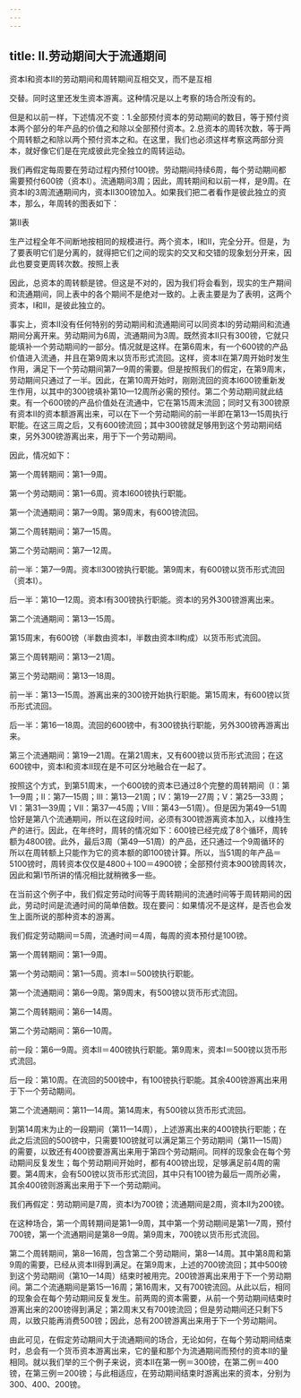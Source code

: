 ```yaml
---
---
---
```

title: Ⅱ.劳动期间大于流通期间
---



资本Ⅰ和资本Ⅱ的劳动期间和周转期间互相交叉，而不是互相



交替。同时这里还发生资本游离。这种情况是以上考察的场合所没有的。

但是和以前一样，下述情况不变：1.全部预付资本的劳动期间的数目，等于预付资本两个部分的年产品的价值之和除以全部预付资本。2.总资本的周转次数，等于两个周转额之和除以两个预付资本之和。在这里，我们也必须这样考察这两部分资本，就好像它们是在完成彼此完全独立的周转运动。

我们再假定每周要在劳动过程内预付100镑。劳动期间持续6周，每个劳动期间都需要预付600镑（资本Ⅰ）。流通期间3周；因此，周转期间和以前一样，是9周。在资本Ⅰ的3周流通期间内，资本Ⅱ300镑加入。如果我们把二者看作是彼此独立的资本，那么，年周转的图表如下：

第Ⅱ表



生产过程全年不间断地按相同的规模进行。两个资本，Ⅰ和Ⅱ，完全分开。但是，为了要表明它们是分离的，就得把它们之间的现实的交叉和交错的现象划分开来，因此也要变更周转次数。按照上表



因此，总资本的周转额是镑。但这是不对的，因为我们将会看到，现实的生产期间和流通期间，同上表中的各个期间不是绝对一致的。上表主要是为了表明，这两个资本，Ⅰ和Ⅱ，是彼此独立的。

事实上，资本Ⅱ没有任何特别的劳动期间和流通期间可以同资本Ⅰ的劳动期间和流通期间分离开来。劳动期间为6周，流通期间为3周。既然资本Ⅱ只有300镑，它就只能填补一个劳动期间的一部分。情况就是这样。在第6周末，有一个600镑的产品价值进入流通，并且在第9周末以货币形式流回。这样，资本Ⅱ在第7周开始时发生作用，满足下一个劳动期间第7—9周的需要。但是按照我们的假定，在第9周末，劳动期间只通过了一半。因此，在第10周开始时，刚刚流回的资本Ⅰ600镑重新发生作用，以其中的300镑填补第10—12周所必需的预付。第二个劳动期间就此结束。有一个600镑的产品价值处在流通中，它在第15周末流回；同时又有300镑原有资本Ⅱ的资本额游离出来，可以在下一个劳动期间的前一半即在第13—15周执行职能。在这三周之后，又有600镑流回；其中300镑就足够用到这个劳动期间结束，另外300镑游离出来，用于下一个劳动期间。

因此，情况如下：

第一个周转期间：第1—9周。

第一个劳动期间：第1—6周。资本Ⅰ600镑执行职能。

第一个流通期间：第7—9周。第9周末，有600镑流回。

第二个周转期间：第7—15周。

第二个劳动期间：第7—12周。

前一半：第7—9周。资本Ⅱ300镑执行职能。第9周末，有600镑以货币形式流回（资本Ⅰ）。

后一半：第10—12周。资本Ⅰ有300镑执行职能。资本Ⅰ的另外300镑游离出来。

第二个流通期间：第13—15周。

第15周末，有600镑（半数由资本Ⅰ，半数由资本Ⅱ构成）以货币形式流回。

第三个周转期间：第13—21周。

第三个劳动期间：第13—18周。

前一半：第13—15周。游离出来的300镑开始执行职能。第15周末，有600镑以货币形式流回。

后一半：第16—18周。流回的600镑中，有300镑执行职能，另外300镑再游离出来。

第三个流通期间：第19—21周。在第21周末，又有600镑以货币形式流回；在这600镑中，资本Ⅰ和资本Ⅱ现在是不可区分地融合在一起了。

按照这个方式，到第51周末，一个600镑的资本已通过8个完整的周转期间（Ⅰ：第1—9周；Ⅱ：第7—15周；Ⅲ：第13—21周；Ⅳ：第19—27周；Ⅴ：第25—33周；Ⅵ：第31—39周；Ⅶ：第37—45周；Ⅷ：第43—51周）。但是因为第49—51周恰好是第八个流通期间，所以在这段时间，必须有300镑游离资本加入，以维持生产的进行。因此，在年终时，周转的情况如下：600镑已经完成了8个循环，周转额为4800镑。此外，最后3周（第49—51周）的产品，还只通过一个9周循环的所以在周转额上只能作为它的资本额的即100镑计算。所以，当51周的年产品＝5100镑时，周转资本仅仅是4800＋100＝4900镑；全部预付资本900镑周转次，因此和第Ⅰ节所讲的情况相比就稍微多一些。

在当前这个例子中，我们假定劳动时间等于周转期间的流通时间等于周转期间的因此，劳动时间是流通时间的简单倍数。现在要问：如果情况不是这样，是否也会发生上面所说的那种资本的游离。

我们假定劳动期间＝5周，流通时间＝4周，每周的资本预付是100镑。

第一个周转期间：第1—9周。

第一个劳动期间：第1—5周。资本Ⅰ＝500镑执行职能。

第一个流通期间：第6—9周。第9周末，有500镑以货币形式流回。

第二个周转期间：第6—14周。

第二个劳动期间：第6—10周。

前一段：第6—9周。资本Ⅱ＝400镑执行职能。第9周末，资本Ⅰ＝500镑以货币形式流回。

后一段：第10周。在流回的500镑中，有100镑执行职能。其余400镑游离出来用于下一个劳动期间。

第二个流通期间：第11—14周。第14周末，有500镑以货币形式流回。

到第14周末为止的一段期间（第11—14周），上述游离出来的400镑执行职能；在此之后流回的500镑中，只需要100镑就可以满足第三个劳动期间（第11—15周）的需要，以致还有400镑要游离出来用于第四个劳动期间。同样的现象会在每个劳动期间反复发生；每个劳动期间开始时，都有400镑出现，足够满足前4周的需要。第4周末，会有500镑以货币形式流回，其中只有100镑为最后一周所必需，其余400镑则游离出来用于下一个劳动期间。

我们再假定：劳动期间是7周，资本Ⅰ为700镑；流通期间是2周，资本Ⅱ为200镑。

在这种场合，第一个周转期间是第1—9周，其中第一个劳动期间是第1—7周，预付700镑，第一个流通期间是第8—9周。第9周末，700镑以货币形式流回。

第二个周转期间，第8—16周，包含第二个劳动期间，第8—14周。其中第8周和第9周的需要，已经从资本Ⅱ得到满足。在第9周末，上述的700镑流回；其中500镑到这个劳动期间（第10—14周）结束时被用完。200镑游离出来用于下一个劳动期间。第二个流通期间是第15—16周；第16周末，又有700镑流回。从此以后，相同的现象会在每个劳动期间反复发生。前两周的资本需要，从前一个劳动期间结束时游离出来的200镑得到满足；第2周末又有700镑流回；但是劳动期间还只剩下5周，以致只能再消费500镑；因此，总有200镑游离出来用于下一个劳动期间。

由此可见，在假定劳动期间大于流通期间的场合，无论如何，在每个劳动期间结束时，总会有一个货币资本游离出来，它的量和那个为流通期间而预付的资本Ⅱ的量相同。就以我们举的三个例子来说，资本Ⅱ在第一例＝300镑，在第二例＝400镑，在第三例＝200镑；与此相适应，在劳动期间结束时游离出来的资本，分别为300、400、200镑。